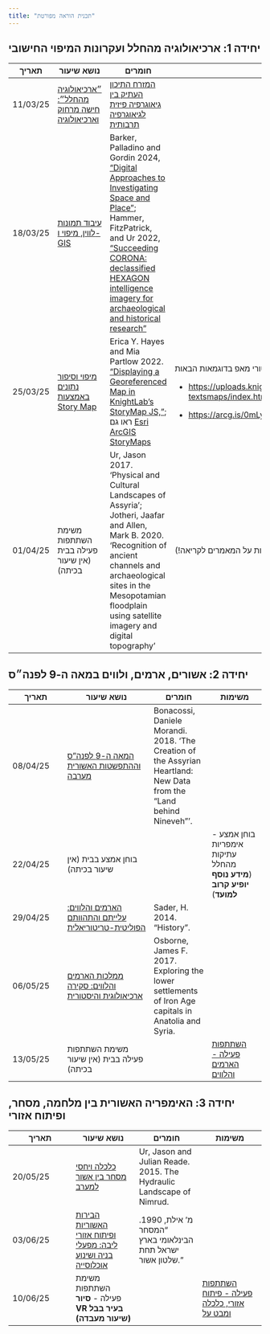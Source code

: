 ```yaml
---
title: "תכנית הוראה מפורטת"
---
```


## יחידה 1: ארכיאולוגיה מהחלל ועקרונות המיפוי החישובי

+----------+-----------------------------------------------------------------------------------------------------------------------------------------------------------------------+----------------------------------------------------------------------------------------------------------------------------------------------------------------------------------------------------------------------------------------------------------------------------------------------------------+-----------------------------------------------------------------------------------------------------------------------------------------------------------------------------------------------------------------------------------------+
| תאריך    | נושא שיעור                                                                                                                                                            | חומרים                                                                                                                                                                                                                                                                                                   | משימות                                                                                                                                                                                                                                  |
+==========+=======================================================================================================================================================================+==========================================================================================================================================================================================================================================================================================================+=========================================================================================================================================================================================================================================+
| 11/03/25 | [״ארכיאולוגיה מהחלל״: חישה מרחוק וארכיאולוגיה](https://docs.google.com/presentation/d/17pcdz56ygVWb68RAOlUitKve_plrk-DkxfMbThfw1uc/edit?usp=sharing){target="_blank"} | [המזרח התיכון העתיק בין גיאוגרפיה פיזית לגיאוגרפיה תרבותית](https://www.arcgis.com/apps/MapJournal/index.html?appid=0d8ea53679044b78b8237690b5e4c842){target="_blank"}                                                                                                                                   |                                                                                                                                                                                                                                         |
+----------+-----------------------------------------------------------------------------------------------------------------------------------------------------------------------+----------------------------------------------------------------------------------------------------------------------------------------------------------------------------------------------------------------------------------------------------------------------------------------------------------+-----------------------------------------------------------------------------------------------------------------------------------------------------------------------------------------------------------------------------------------+
| 18/03/25 | [עיבוד תמונות לווין, מיפוי ו-GIS](https://docs.google.com/presentation/d/1BV8WdN2Fw73C8oCqGkXrPPN7TZAbzcJEgCvz5NUvrNA/edit?usp=sharing){target="_blank"}              | Barker, Palladino and Gordin 2024, ["Digital Approaches to Investigating Space and Place"](#0){target="_blank"}; Hammer, FitzPatrick, and Ur 2022, ["Succeeding CORONA: declassified HEXAGON intelligence imagery for archaeological and historical research"](https://arcg.is/1X9O8q0){target="_blank"} |                                                                                                                                                                                                                                         |
+----------+-----------------------------------------------------------------------------------------------------------------------------------------------------------------------+----------------------------------------------------------------------------------------------------------------------------------------------------------------------------------------------------------------------------------------------------------------------------------------------------------+-----------------------------------------------------------------------------------------------------------------------------------------------------------------------------------------------------------------------------------------+
| 25/03/25 | [מיפוי וסיפור נתונים באמצעות Story Map](story_maps.qmd){target="_blank"}                                                                                              | Erica Y. Hayes and Mia Partlow 2022. ["Displaying a Georeferenced Map in KnightLab’s StoryMap JS,"](https://doi.org/10.46430/phen0098){target="_blank"}; ראו גם [Esri ArcGIS StoryMaps](https://www.systematics.co.il/gis-blog/esri-story-maps/){target="_blank"}                                        | עברו על הסטורי מאפ בדוגמאות הבאות:                                                                                                                                                                                                      |
|          |                                                                                                                                                                       |                                                                                                                                                                                                                                                                                                          |                                                                                                                                                                                                                                         |
|          |                                                                                                                                                                       |                                                                                                                                                                                                                                                                                                          | -   [https://uploads.knightlab.com/storymapjs/5931dff9fccb3ca9c7e04115c8f01e4c/dhsi2023-textsmaps/index.html](https://uploads.knightlab.com/storymapjs/5931dff9fccb3ca9c7e04115c8f01e4c/dhsi2023-textsmaps/index.html){target="_blank"} |
|          |                                                                                                                                                                       |                                                                                                                                                                                                                                                                                                          |                                                                                                                                                                                                                                         |
|          |                                                                                                                                                                       |                                                                                                                                                                                                                                                                                                          | -   [https://arcg.is/0mLyC8](https://arcg.is/0mLyC8){target="_blank"}                                                                                                                                                                   |
+----------+-----------------------------------------------------------------------------------------------------------------------------------------------------------------------+----------------------------------------------------------------------------------------------------------------------------------------------------------------------------------------------------------------------------------------------------------------------------------------------------------+-----------------------------------------------------------------------------------------------------------------------------------------------------------------------------------------------------------------------------------------+
| 01/04/25 | משימת השתתפות פעילה בבית (אין שיעור בכיתה)                                                                                                                            | Ur, Jason 2017. ‘Physical and Cultural Landscapes of Assyria’; Jotheri, Jaafar and Allen, Mark B. 2020. ‘Recognition of ancient channels and archaeological sites in the Mesopotamian floodplain using satellite imagery and digital topography’                                                         | [השתתפות פעילה בנושא חישה מרחוק](https://forms.gle/Z8KwgPtrB67kdrEh8){target="_blank"} (שימו לב השאלות מבוססות על המאמרים לקריאה!)                                                                                                      |
+----------+-----------------------------------------------------------------------------------------------------------------------------------------------------------------------+----------------------------------------------------------------------------------------------------------------------------------------------------------------------------------------------------------------------------------------------------------------------------------------------------------+-----------------------------------------------------------------------------------------------------------------------------------------------------------------------------------------------------------------------------------------+

## יחידה 2: אשורים, ארמים, ולווים במאה ה-9 לפנה״ס

| תאריך | נושא שיעור | חומרים | משימות |
|----|----|----|----|
| 08/04/25 | [המאה ה-9 לפנה"ס וההתפשטות האשורית מערבה](https://docs.google.com/presentation/d/1LYizr5bOnlApdDH26hvKzaL5n9UAk94fYdKWAAKA5Iw/edit?usp=sharing){target="_blank"} | Bonacossi, Daniele Morandi. 2018. ‘The Creation of the Assyrian Heartland: New Data from the “Land behind Nineveh”’. |  |
| 22/04/25 | בוחן אמצע בבית (אין שיעור בכיתה) |  | בוחן אמצע - אימפריות עתיקות מהחלל (**מידע נוסף יופיע קרוב למועד**) |
| 29/04/25 | [הארמים והלווים: עלייתם והתהוותם הפוליטית-טריטוריאלית](https://docs.google.com/presentation/d/1UTE5CKnmFfACb0rUB5-Sn-ht7vRUL_2nskAnVyKNGZs/edit?usp=sharing){target="_blank"} | Sader, H. 2014. “History”. |  |
| 06/05/25 | [ממלכות הארמים והלווים: סקירה ארכיאולוגית והיסטורית](https://docs.google.com/presentation/d/1UTE5CKnmFfACb0rUB5-Sn-ht7vRUL_2nskAnVyKNGZs/edit?usp=sharing){target="_blank"} | Osborne, James F. 2017. Exploring the lower settlements of Iron Age capitals in Anatolia and Syria. |  |
| 13/05/25 | משימת השתתפות פעילה בבית (אין שיעור בכיתה) |  | [השתתפות פעילה - הארמים והלווים](https://forms.gle/mEmG4c2R8DDoJkX38){target="_blank"} |

## יחידה 3: האימפריה האשורית בין מלחמה, מסחר, ופיתוח אזורי

| תאריך | נושא שיעור | חומרים | משימות |
|----|----|----|----|
| 20/05/25 | [כלכלה ויחסי מסחר בין אשור למערב](https://docs.google.com/presentation/d/1IQYeffFz8RdrVF2Huo1RJPqs7CdC1bNcPgkKG85jmUQ/edit?usp=sharing){target="_blank"} | Ur, Jason and Julian Reade. 2015. The Hydraulic Landscape of Nimrud. |  |
| 03/06/25 | [הבירות האשוריות ופיתוח אזורי ליבה: מפעלי בניה ושינוע אוכלוסייה](https://docs.google.com/presentation/d/1IQYeffFz8RdrVF2Huo1RJPqs7CdC1bNcPgkKG85jmUQ/edit?usp=sharing){target="_blank"} | מ' אילת, 1990. "המסחר הבינלאומי בארץ ישראל תחת שלטון אשור." |  |
| 10/06/25 | משימת השתתפות פעילה - **סיור VR בעיר בבל (שיעור מעבדה)** |  | [השתתפות פעילה - פיתוח אזורי, כלכלה ומבט על](https://forms.gle/X6vTm7B3bhv44Jy38) |
